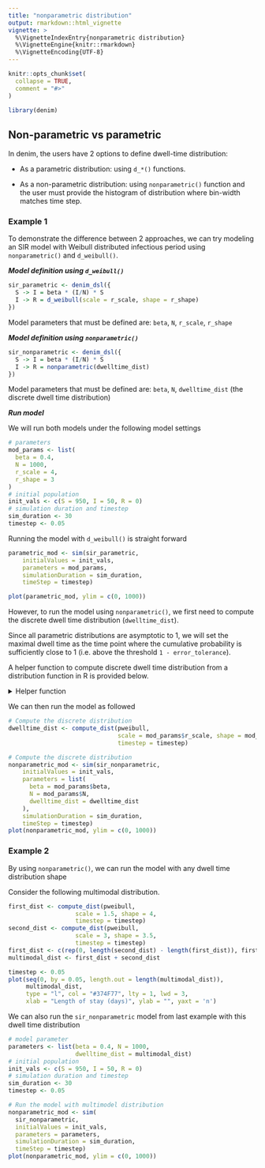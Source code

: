 ```yaml
---
title: "nonparametric distribution"
output: rmarkdown::html_vignette
vignette: >
  %\VignetteIndexEntry{nonparametric distribution}
  %\VignetteEngine{knitr::rmarkdown}
  %\VignetteEncoding{UTF-8}
---
```


```r
knitr::opts_chunk$set(
  collapse = TRUE,
  comment = "#>"
)
```

```r
library(denim)
```

## Non-parametric vs parametric

In denim, the users have 2 options to define dwell-time distribution:

-   As a parametric distribution: using `d_*()` functions.

-   As a non-parametric distribution: using `nonparametric()` function and the user must provide the histogram of distribution where bin-width matches time step.

### Example 1

To demonstrate the difference between 2 approaches, we can try modeling an SIR model with Weibull distributed infectious period using `nonparametric()` and `d_weibull()`.

***Model definition using `d_weibull()`***

```r
sir_parametric <- denim_dsl({
  S -> I = beta * (I/N) * S
  I -> R = d_weibull(scale = r_scale, shape = r_shape)
})
```

Model parameters that must be defined are: `beta`, `N`, `r_scale`, `r_shape`

***Model definition using*** ***`nonparametric()`***

```r
sir_nonparametric <- denim_dsl({
  S -> I = beta * (I/N) * S
  I -> R = nonparametric(dwelltime_dist)
})
```

Model parameters that must be defined are: `beta`, `N`, `dwelltime_dist` (the discrete dwell time distribution)

***Run model***

We will run both models under the following model settings

```r
# parameters
mod_params <- list(
  beta = 0.4,
  N = 1000,
  r_scale = 4,
  r_shape = 3
)
# initial population
init_vals <- c(S = 950, I = 50, R = 0)
# simulation duration and timestep
sim_duration <- 30
timestep <- 0.05
```

Running the model with `d_weibull()` is straight forward

```r
parametric_mod <- sim(sir_parametric,
    initialValues = init_vals,
    parameters = mod_params,
    simulationDuration = sim_duration,
    timeStep = timestep) 

plot(parametric_mod, ylim = c(0, 1000))
```

However, to run the model using `nonparametric()`, we first need to compute the discrete dwell time distribution (`dwelltime_dist`).

Since all parametric distributions are asymptotic to 1, we will set the maximal dwell time as the time point where the cumulative probability is sufficiently close to 1 (i.e. above the threshold `1 - error_tolerance`).

A helper function to compute discrete dwell time distribution from a distribution function in R is provided below.

<details>

<summary>Helper function</summary>

```r
# Compute discrete distribution of dwell-tinme
# dist_func - R distribution function for dwell time (pexp, pgamma, etc.)
# ... - parameters for dist_func
compute_dist <- function(dist_func,..., timestep=0.05, error_tolerance=0.0001){
  maxtime <- timestep
  prev_prob <- 0
  prob_dist <- numeric()
  
  while(TRUE){
     # get current cumulative prob and check whether it is sufficiently close to 1
     temp_prob <-  ifelse(
       dist_func(maxtime, ...) < (1 - error_tolerance), 
       dist_func(maxtime, ...), 
       1);

     # get f(t)
     curr_prob <- temp_prob - prev_prob
     prob_dist <- c(prob_dist, curr_prob)
     
     prev_prob <- temp_prob
     maxtime <- maxtime + timestep
     
     if(temp_prob == 1){
       break
     }
  }
  
  prob_dist
}
```

</details>

We can then run the model as followed

```r
# Compute the discrete distribution
dwelltime_dist <- compute_dist(pweibull, 
                               scale = mod_params$r_scale, shape = mod_params$r_shape,
                               timestep = timestep)

# Compute the discrete distribution
nonparametric_mod <- sim(sir_nonparametric,
    initialValues = init_vals,
    parameters = list(
      beta = mod_params$beta,
      N = mod_params$N,
      dwelltime_dist = dwelltime_dist
    ),
    simulationDuration = sim_duration,
    timeStep = timestep) 
plot(nonparametric_mod, ylim = c(0, 1000))
```

### Example 2

By using `nonparametric()`, we can run the model with any dwell time distribution shape

Consider the following multimodal distribution.

```r
first_dist <- compute_dist(pweibull, 
                   scale = 1.5, shape = 4,
                   timestep = timestep)
second_dist <- compute_dist(pweibull, 
                   scale = 3, shape = 3.5,
                   timestep = timestep)
first_dist <- c(rep(0, length(second_dist) - length(first_dist)), first_dist)
multimodal_dist <- first_dist + second_dist
```

```r
timestep <- 0.05
plot(seq(0, by = 0.05, length.out = length(multimodal_dist)), 
     multimodal_dist, 
     type = "l", col = "#374F77", lty = 1, lwd = 3,
     xlab = "Length of stay (days)", ylab = "", yaxt = 'n')
```

We can also run the `sir_nonparametric` model from last example with this dwell time distribution

```r
# model parameter
parameters <- list(beta = 0.4, N = 1000,
                   dwelltime_dist = multimodal_dist)
# initial population
init_vals <- c(S = 950, I = 50, R = 0)
# simulation duration and timestep
sim_duration <- 30
timestep <- 0.05

# Run the model with multimodel distribution
nonparametric_mod <- sim(
  sir_nonparametric,
  initialValues = init_vals,
  parameters = parameters,
  simulationDuration = sim_duration,
  timeStep = timestep) 
plot(nonparametric_mod, ylim = c(0, 1000))
```
